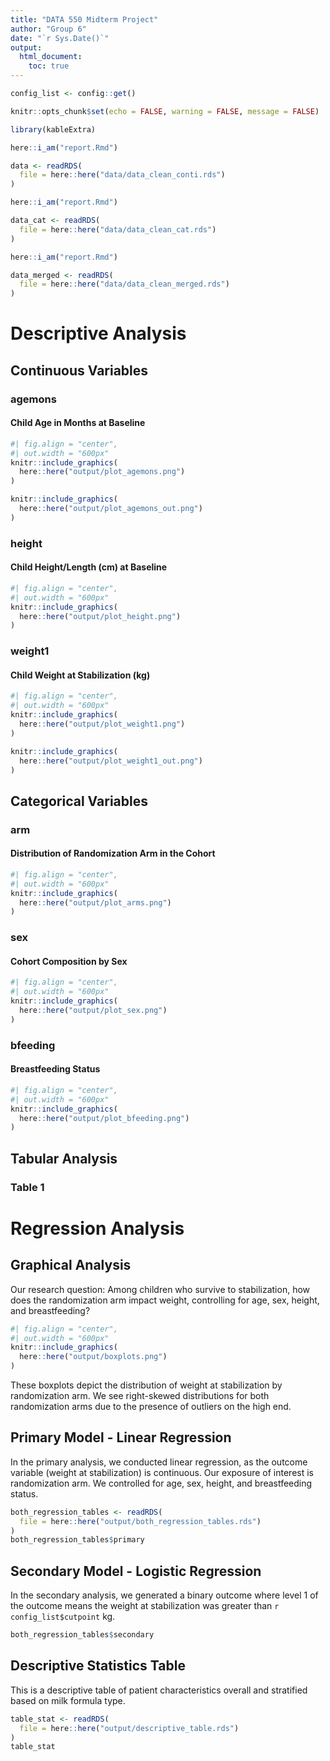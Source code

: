 ```yaml
---
title: "DATA 550 Midterm Project"
author: "Group 6"
date: "`r Sys.Date()`"
output:
  html_document:
    toc: true
---
```

```r
config_list <- config::get()
```

```r
knitr::opts_chunk$set(echo = FALSE, warning = FALSE, message = FALSE)
```

```r
library(kableExtra)
```

```r
here::i_am("report.Rmd")

data <- readRDS(
  file = here::here("data/data_clean_conti.rds")
)
```

```r
here::i_am("report.Rmd")

data_cat <- readRDS(
  file = here::here("data/data_clean_cat.rds")
)
```

```r
here::i_am("report.Rmd")

data_merged <- readRDS(
  file = here::here("data/data_clean_merged.rds")
)
```


# Descriptive Analysis

## Continuous Variables

### agemons
#### Child Age in Months at Baseline
```r
#| fig.align = "center",
#| out.width = "600px"
knitr::include_graphics(
  here::here("output/plot_agemons.png")
)

knitr::include_graphics(
  here::here("output/plot_agemons_out.png")
)
```

### height
#### Child Height/Length (cm) at Baseline
```r
#| fig.align = "center",
#| out.width = "600px"
knitr::include_graphics(
  here::here("output/plot_height.png")
)
```

### weight1
#### Child Weight at Stabilization (kg)
```r
#| fig.align = "center",
#| out.width = "600px"
knitr::include_graphics(
  here::here("output/plot_weight1.png")
)

knitr::include_graphics(
  here::here("output/plot_weight1_out.png")
)
```




## Categorical Variables

### arm
#### Distribution of Randomization Arm in the Cohort
```r
#| fig.align = "center",
#| out.width = "600px"
knitr::include_graphics(
  here::here("output/plot_arms.png")
)
```

### sex
#### Cohort Composition by Sex
```r
#| fig.align = "center",
#| out.width = "600px"
knitr::include_graphics(
  here::here("output/plot_sex.png")
)
```


### bfeeding
#### Breastfeeding Status
```r
#| fig.align = "center",
#| out.width = "600px"
knitr::include_graphics(
  here::here("output/plot_bfeeding.png")
)
```

## Tabular Analysis
### Table 1





# Regression Analysis 
## Graphical Analysis 
Our research question: Among children who survive to stabilization, how does the randomization arm impact weight, controlling for age, sex, height, and breastfeeding?

```r
#| fig.align = "center",
#| out.width = "600px"
knitr::include_graphics(
  here::here("output/boxplots.png")
)
```

These boxplots depict the distribution of weight at stabilization by randomization arm. We see right-skewed distributions for both randomization arms due to the presence of outliers on the high end. 

## Primary Model - Linear Regression 
In the primary analysis, we conducted linear regression, as the outcome variable (weight at stabilization) is continuous. Our exposure of interest is randomization arm. We controlled for age, sex, height, and breastfeeding status. 

```r
both_regression_tables <- readRDS(
  file = here::here("output/both_regression_tables.rds")
)
both_regression_tables$primary
```


## Secondary Model - Logistic Regression

In the secondary analysis, we generated a binary outcome where level 1 of the outcome
means the weight at stabilization was greater than `r config_list$cutpoint` kg.

```r
both_regression_tables$secondary
```

## Descriptive Statistics Table 

This is a descriptive table of patient characteristics overall and stratified based on milk formula type.

```r
table_stat <- readRDS(
  file = here::here("output/descriptive_table.rds")
)
table_stat
```


